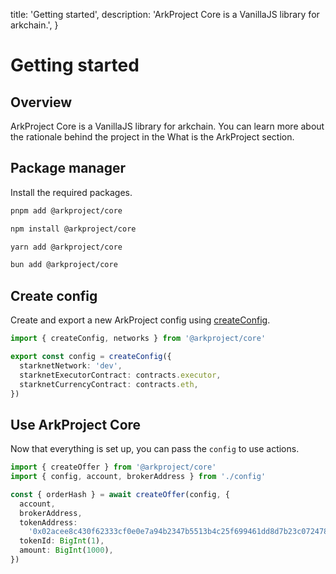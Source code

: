   title: 'Getting started',
  description: 'ArkProject Core is a VanillaJS library for arkchain.',
}

# Getting started

## Overview

ArkProject Core is a VanillaJS library for arkchain. You can learn more about the rationale behind the project in the What is the ArkProject section.

## Package manager

Install the required packages.

<CodeGroup>

```bash {{ title: 'pnpm' }}
pnpm add @arkproject/core
```

```bash {{ title: 'npm' }}
npm install @arkproject/core
```

```bash {{ title: 'yarn' }}
yarn add @arkproject/core
```

```bash {{ title: 'bun' }}
bun add @arkproject/core
```

</CodeGroup>

## Create config

Create and export a new ArkProject config using [createConfig](/sdk-core/configuration#create-config).

```typescript
import { createConfig, networks } from '@arkproject/core'

export const config = createConfig({
  starknetNetwork: 'dev',
  starknetExecutorContract: contracts.executor,
  starknetCurrencyContract: contracts.eth,
})
```

## Use ArkProject Core

Now that everything is set up, you can pass the `config` to use actions.

```typescript
import { createOffer } from '@arkproject/core'
import { config, account, brokerAddress } from './config'

const { orderHash } = await createOffer(config, {
  account,
  brokerAddress,
  tokenAddress:
    '0x02acee8c430f62333cf0e0e7a94b2347b5513b4c25f699461dd8d7b23c072478',
  tokenId: BigInt(1),
  amount: BigInt(1000),
})
```
